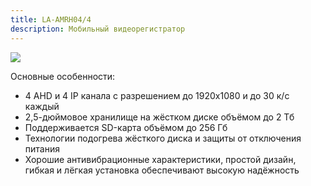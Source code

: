 ```yaml
---
title: LA-AMRH04/4
description: Мобильный видеорегистратор
---
```


![](/img/amrh044.png)

Основные особенности:

* 4 AHD и 4 IP канала с разрешением до 1920х1080 и до 30 к/с каждый
* 2,5-дюймовое хранилище на жёстком диске объёмом до 2 Тб
* Поддерживается SD-карта объёмом до 256 Гб
* Технологии подогрева жёсткого диска и защиты от отключения питания
* Хорошие антивибрационные характеристики, простой дизайн, гибкая и лёгкая установка обеспечивают высокую надёжность
